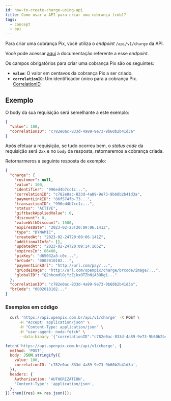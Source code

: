 ```yaml
---
id: how-to-create-charge-using-api
title: Como usar a API para criar uma cobrança (cob)?
tags:
  - concept
  - api
---
```



Para criar uma cobrança Pix, você utiliza o _endpoint_ `/api/v1/charge` da API.

Você pode acessar [aqui](https://developers.openpix.com.br/api#tag/charge/paths/~1api~1v1~1charge/post)
a documentação referente a esse _endpoint_.

Os campos obrigatórios para criar uma cobrança Pix são os seguintes:

- **`value`**: O valor em centavos da cobrança Pix a ser criado.
- **`correlationID`**: Um identificador único para a cobrança Pix. [CorrelationID](../concepts/correlation-id)

## Exemplo

O body da sua requisição será semelhante a este exemplo:

```json
{
  "value": 100,
  "correlationID": "c782e0ac-833d-4a89-9e73-9b60b2b41d3a"
}
```

Após efetuar a requisição, se tudo ocorreu bem, o _status code_ da requisição será `2xx` e no `body` da resposta, retornaremos a cobrança criada.

Retornarmeros a seguinte resposta de exemplo:

```json
{
  "charge": {
    "customer": null,
    "value": 100,
    "identifier": "996ed4b7cc1c...",
    "correlationID": "c782e0ac-833d-4a89-9e73-9b60b2b41d3a",
    "paymentLinkID": "86f574fb-73...",
    "transactionID": "996ed4b7cc1c...",
    "status": "ACTIVE",
    "giftbackAppliedValue": 0,
    "discount": 0,
    "valueWithDiscount": 1500,
    "expiresDate": "2023-02-25T20:09:06.141Z",
    "type": "DYNAMIC",
    "createdAt": "2023-02-24T20:09:06.141Z",
    "additionalInfo": [],
    "updatedAt": "2023-02-24T20:09:14.165Z",
    "expiresIn": 86400,
    "pixKey": "d65032a3-c0c...",
    "brCode": "0002010102...",
    "paymentLinkUrl": "http://url.com/pay/...",
    "qrCodeImage": "http://url.com/openpix/charge/brcode/image/...",
    "globalID": "Q2hhcmdlOjYzZjkxOTZhNjA3ODg1..."
  },
  "correlationID": "c782e0ac-833d-4a89-9e73-9b60b2b41d3a",
  "brCode": "0002010102..."
}
```

### Exemplos em código

<Tabs>
  <TabItem value="shell-curl" label="Shell + cURL" default>

```sh
  curl 'https://api.openpix.com.br/api/v1/charge' -X POST \
      -H "Accept: application/json" \
      -H "Content-Type: application/json" \
      -H "user-agent: node-fetch" \
      --data-binary '{"correlationID":"c782e0ac-833d-4a89-9e73-9b60b2b41d3a","value":1500}'
```

  </TabItem>
  <TabItem value="javascript" label="JavaScript + Fetch" default>

```js
fetch('https://api.openpix.com.br/api/v1/charge', {
  method: 'POST',
  body: JSON.stringify({
    value: 100,
    correlationID: 'c782e0ac-833d-4a89-9e73-9b60b2b41d3a',
  }),
  headers: {
    Authorization: 'AUTHORIZATION',
    'Content-Type': 'application/json',
  },
}).then((res) => res.json());
```

  </TabItem>
</Tabs>
